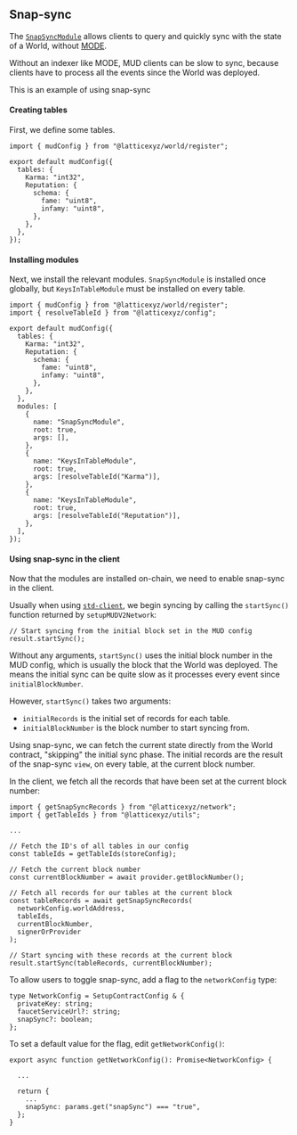 ## Snap-sync

The [`SnapSyncModule`](https://github.com/latticexyz/mud/blob/main/packages/world/src/modules/snapsync/SnapSyncModule.sol) allows clients to query and quickly sync with the state of a World, without [MODE](/mode).

Without an indexer like MODE, MUD clients can be slow to sync, because clients have to process all the events since the World was deployed.

This is an example of using snap-sync

#### Creating tables

First, we define some tables.

```tsx
import { mudConfig } from "@latticexyz/world/register";

export default mudConfig({
  tables: {
    Karma: "int32",
    Reputation: {
      schema: {
        fame: "uint8",
        infamy: "uint8",
      },
    },
  },
});
```

#### Installing modules

Next, we install the relevant modules. `SnapSyncModule` is installed once globally, but `KeysInTableModule` must be installed on every table.

```tsx
import { mudConfig } from "@latticexyz/world/register";
import { resolveTableId } from "@latticexyz/config";

export default mudConfig({
  tables: {
    Karma: "int32",
    Reputation: {
      schema: {
        fame: "uint8",
        infamy: "uint8",
      },
    },
  },
  modules: [
    {
      name: "SnapSyncModule",
      root: true,
      args: [],
    },
    {
      name: "KeysInTableModule",
      root: true,
      args: [resolveTableId("Karma")],
    },
    {
      name: "KeysInTableModule",
      root: true,
      args: [resolveTableId("Reputation")],
    },
  ],
});
```

#### Using snap-sync in the client

Now that the modules are installed on-chain, we need to enable snap-sync in the client.

Usually when using [`std-client`](https://github.com/latticexyz/mud/tree/main/packages/std-client), we begin syncing by calling the `startSync()` function returned by `setupMUDV2Network`:

```tsx
// Start syncing from the initial block set in the MUD config
result.startSync();
```

Without any arguments, `startSync()` uses the initial block number in the MUD config, which is usually the block that the World was deployed. The means the initial sync can be quite slow as it processes every event since `initialBlockNumber`.

However, `startSync()` takes two arguments:

- `initialRecords` is the initial set of records for each table.
- `initialBlockNumber` is the block number to start syncing from.

Using snap-sync, we can fetch the current state directly from the World contract, "skipping" the initial sync phase. The initial records are the result of the snap-sync `view`, on every table, at the current block number.

In the client, we fetch all the records that have been set at the current block number:

```tsx
import { getSnapSyncRecords } from "@latticexyz/network";
import { getTableIds } from "@latticexyz/utils";

...

// Fetch the ID's of all tables in our config
const tableIds = getTableIds(storeConfig);

// Fetch the current block number
const currentBlockNumber = await provider.getBlockNumber();

// Fetch all records for our tables at the current block
const tableRecords = await getSnapSyncRecords(
  networkConfig.worldAddress,
  tableIds,
  currentBlockNumber,
  signerOrProvider
);

// Start syncing with these records at the current block
result.startSync(tableRecords, currentBlockNumber);
```

To allow users to toggle snap-sync, add a flag to the `networkConfig` type:

```tsx
type NetworkConfig = SetupContractConfig & {
  privateKey: string;
  faucetServiceUrl?: string;
  snapSync?: boolean;
};
```

To set a default value for the flag, edit `getNetworkConfig()`:

```tsx
export async function getNetworkConfig(): Promise<NetworkConfig> {

  ...

  return {
    ...
    snapSync: params.get("snapSync") === "true",
  };
}
```
